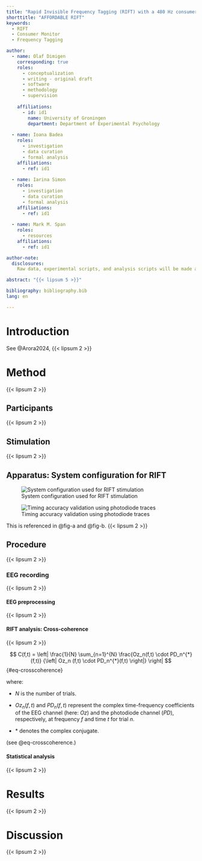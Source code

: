 ```yaml
---
title: "Rapid Invisible Frequency Tagging (RIFT) with a 480 Hz consumer OLED monitor"
shorttitle: "AFFORDABLE RIFT"
keywords: 
  - RIFT
  - Consumer Monitor
  - Frequency Tagging

author:
  - name: Olaf Dimigen
    corresponding: true
    roles:
      - conceptualization
      - writing - original draft
      - software
      - methodology
      - supervision
      
    affiliations:
      - id: id1
        name: University of Groningen
        department: Department of Experimental Psychology
        
  - name: Ioana Badea
    roles:
      - investigation
      - data curation
      - formal analysis
    affiliations: 
      - ref: id1
      
  - name: Iarina Simon
    roles:
      - investigation
      - data curation
      - formal analysis
    affiliations:
      - ref: id1
      
  - name: Mark M. Span
    roles:
      - resources
    affiliations:
      - ref: id1

author-note:
  disclosures:
    Raw data, experimental scripts, and analysis scripts will be made available at the Open Science Framework (OSF) upon publication https://osf.io/py29b. We would like to thank Pieter Zandbergen for his help in acquiring the hardware used in this study. 

abstract: "{{< lipsum 5 >}}"

bibliography: bibliography.bib
lang: en

---
```



# Introduction 
See @Arora2024, {{< lipsum 2 >}}

# Method
{{< lipsum 2 >}}

## Participants
{{< lipsum 2 >}}

## Stimulation
{{< lipsum 2 >}}

## Apparatus: System configuration for RIFT

![System configuration used for RIFT stimulation](forPoster.png){#fig-a}

![Timing accuracy validation using photodiode traces](forPoster2.png){#fig-b}

This is referenced in @fig-a and @fig-b.
{{< lipsum 2 >}}

## Procedure
{{< lipsum 2 >}}

### EEG recording
{{< lipsum 2 >}}

#### EEG preprocessing
{{< lipsum 2 >}}

#### RIFT analysis: Cross-coherence
{{< lipsum 2 >}}

$$
C(f,t) = \left| \frac{1}{N} \sum_{n=1}^{N} \frac{Oz_n(f,t) \cdot PD_n^{*}(f,t)} {\left| Oz_n (f,t) \cdot PD_n^{*}(f,t) \right|} \right|
$${#eq-crosscoherence}

where:

 - $N$ is the number of trials.
 
 - $Oz_n(f,t)$ and $PD_n(f,t)$ represent the complex time-frequency coefficients of the EEG channel (here: $Oz$) and the photodiode channel ($PD$), respectively, at frequency $f$ and time $t$ for trial $n$.
 
 - $*$ denotes the complex conjugate.

(see @eq-crosscoherence.)

#### Statistical analysis
{{< lipsum 2 >}}

# Results
{{< lipsum 2 >}}

# Discussion
{{< lipsum 2 >}}

::: {#refs}
:::




